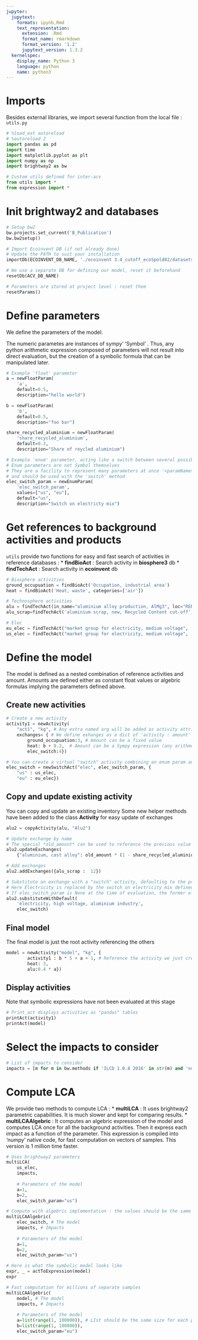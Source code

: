 ```yaml
---
jupyter:
  jupytext:
    formats: ipynb,Rmd
    text_representation:
      extension: .Rmd
      format_name: rmarkdown
      format_version: '1.2'
      jupytext_version: 1.3.2
  kernelspec:
    display_name: Python 3
    language: python
    name: python3
---
```


# Imports

Besides external libraries, we import several function from the local file : `utils.py`

```python
# %load_ext autoreload
# %autoreload 2
import pandas as pd
import time
import matplotlib.pyplot as plt
import numpy as np
import brightway2 as bw

# Custom utils defined for inter-acv
from utils import *
from expression import *
```

# Init brightway2 and databases

```python
# Setup bw2
bw.projects.set_current('B_Publication')
bw.bw2setup()

# Import Ecoinvent DB (if not already done)
# Update the PATH to suit your installation
importDb(ECOINVENT_DB_NAME, './ecoinvent 3.4_cutoff_ecoSpold02/datasets')

# We use a separate DB for defining our model, reset it beforehand
resetDb(ACV_DB_NAME)

# Parameters are stored at project level : reset them
resetParams()
```

# Define parameters

We define the parameters of the model.

The numeric parametes are instances of sympy' 'Symbol' . Thus, any python arithmetic expression composed of parameters will not result into direct evaluation, but the creation of a symbolic formula that can be manipulated later.

```python
# Example 'float' parameter
a = newFloatParam(
    'a', 
    default=0.5, 
    description="hello world")

b = newFloatParam(
    'b',
    default=0.5, 
    description="foo bar")

share_recycled_aluminium = newFloatParam(
    'share_recycled_aluminium',  
    default=0.3, 
    description="Share of reycled aluminium")

# Example 'enum' parameter, acting like a switch between several possibilities
# Enum parameters are not Symbol themselves
# They are a facility to represent many parameters at once '<paramName>_<enumValue>' 
# and should be used with the 'switch' method 
elec_switch_param = newEnumParam(
    'elec_switch_param', 
    values=["us", "eu"], 
    default="us", 
    description="Switch on electricty mix")
```

# Get references to background activities and products

`utils` provide two functions for easy and fast search of activities in reference databases : 
* **findBioAct** : Search activity in **biosphere3** db
* **findTechAct** : Search activity in **ecoinvent** db


```python
# Biosphere activities
ground_occupuation = findBioAct('Occupation, industrial area')
heat = findBioAct('Heat, waste', categories=['air'])

# Technosphere activities
alu = findTechAct(in_name="aluminium alloy production, AlMg3", loc="RER")
alu_scrap=findTechAct('aluminium scrap, new, Recycled Content cut-off')

# Elec 
eu_elec = findTechAct("market group for electricity, medium voltage", 'ENTSO-E')
us_elec = findTechAct("market group for electricity, medium voltage", 'US')
```

# Define the model

The model is defined as a nested combination of reference activities and amount. 
Amounts are defined either as constant float values or algebric formulas implying the parameters defined above.


## Create new activities

```python
# Create a new activity
activity1 = newActivity(
    "act1", "kg", # Any extra named arg will be added as activity attribute
    exchanges= { # We define exhanges as a dict of 'activity : amount'
        ground_occupuation:3, # Amount can be a fixed value 
        heat: b + 0.2,  # Amount can be a Sympy expression (any arithmetic expression of Parameters)
        elec_switch:4})

# You can create a virtual "switch" activity combining an enum param and several other activities 
elec_switch = newSwitchAct("elec", elec_switch_param, {
    "us" : us_elec,
    "eu" : eu_elec})
```

## Copy and update existing activity

You can copy and update an existing inventory
Some new helper methods have been added to the class **Activity** for easy update of exchanges

```python
alu2 = copyActivity(alu, "Alu2")

# Update exchange by name 
# The special *old_amount* can be used to reference the previous value of the original inventory
alu2.updateExchanges( 
    {"aluminium, cast alloy": old_amount * (1 - share_recycled_aluminium)}) 

# Add exchanges 
alu2.addExchanges({alu_scrap :  12})

# Substitute an exchange with a "switch" activity, defaulting to the previous activity
# Here Electricity is replaced by the switch on electricity mix defined above. 
# If elec_switch_param is None at the time of evaluation, the former electricy mix will be used
alu2.substituteWithDefault(
    'electricity, high voltage, aluminium industry', 
    elec_switch)
```

## Final model
The final model is just the root activity referencing the others

```python
model = newActivity("model", "kg", {
        activity1 : b * 5 + a + 1, # Reference the activity we just created
        heat: 3,
        alu:0.4 * a}) 
```

## Display activities

Note that symbolic expressions have not been evaluated at this stage

```python
# Print_act displays activities as "pandas" tables
printAct(activity1) 
printAct(model)
```

# Select the impacts to consider

```python
# List of impacts to consider
impacts = [m for m in bw.methods if 'ILCD 1.0.8 2016' in str(m) and 'no LT' in str(m)]
```

# Compute LCA

We provide two methods to compute LCA : 
* **multiLCA** : It uses brightway2 parametric capabilities. It is much slower and kept for comparing results.
* **multiLCAAlgebric** : It computes an algebric expression of the model and computes LCA once for all the background activities. Then it express each impact as a function of the parameter. This expression is compiled into 'numpy' native code, for fast computation on vectors of samples. This version is 1 million time faster.

```python
# Uses brightway2 parameters
multiLCA(
    us_elec, 
    impacts, 
                   
    # Parameters of the model
    a=1, 
    b=2, 
    elec_switch_param="us")
```

```python
# Compute with algebric implementation : the values should be the same
multiLCAAlgebric(
    elec_switch, # The model 
    impacts, # Impacts
    
    # Parameters of the model
    a=1, 
    b=2,
    elec_switch_param="us")
```

```python
# Here is what the symbolic model looks like 
expr, _ = actToExpression(model)
expr
```

```python
# Fast computation for millions of separate samples
multiLCAAlgebric(
    model, # The model 
    impacts, # Impacts
    
    # Parameters of the model
    a=list(range(1, 100000)), # LIst should be the same size for each param
    b=list(range(1, 100000)),
    elec_switch_param="eu")
```

```python

```
